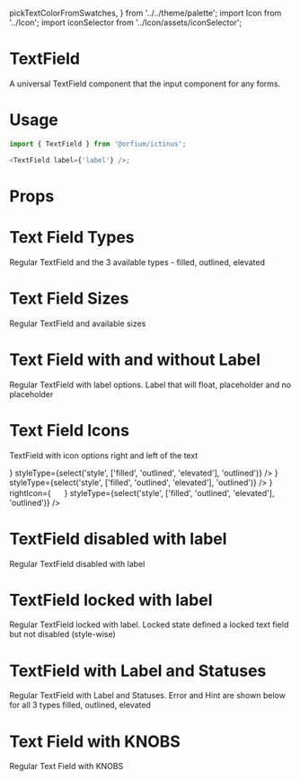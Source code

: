   pickTextColorFromSwatches,
} from '../../theme/palette'; import Icon
  from '../Icon'; import iconSelector from '../Icon/assets/iconSelector';

<Meta title="Design System/TextField" component={TextField} />

# TextField

A universal TextField component that the input component for any forms.

# Usage

```js
import { TextField } from '@orfium/ictinus';

<TextField label={'label'} />;
```

# Props

<Props of={TextField} />

# Text Field Types

Regular TextField and the 3 available types - filled, outlined, elevated

<Preview>
  <Story name="Text Field Types">
    <Stack>
      <TextField
        label={'Label'}
        size={'md'}
        styleType={'filled'}
      />
      <TextField
        label={'Label'}
        size={'md'}
        styleType={'outlined'}
      />
      <TextField
        label={'Label'}
        size={'md'}
        styleType={'elevated'}
      />
    </Stack>
  </Story>
</Preview>

# Text Field Sizes

Regular TextField and available sizes

<Preview>
  <Story name="Text Field Sizes">
    <Stack>
      <TextField
        label={'Label'}
        size={'md'}
        styleType={'outlined'}
      />
      <TextField
        label={'Label'}
        size={'sm'}
        styleType={'outlined'}
      />
    </Stack>
  </Story>
</Preview>

# Text Field with and without Label

Regular TextField with label options. Label that will float, placeholder and no placeholder

<Preview>
  <Story name="Text Field with Label">
    <Stack>
      <TextField
        label={'Label'}
        size={'md'}
        styleType={'outlined'}
      />
      <TextField
        placeholder={'Label'}
        size={'md'}
        styleType={'outlined'}
      />
      <TextField
        size={'md'}
        styleType={'outlined'}
      />
    </Stack>
  </Story>
</Preview>


# Text Field Icons

TextField with icon options right and left of the text

<Preview>
  <Story name="Text Field with Placeholder, icon and size">
    <Stack>
      <TextField
        size={select('size', ['md','sm'], 'md')}
        label={'Label'}
        leftIcon={
          <img style={{background: 'red'}} src="https://brandmark.io/logo-rank/random/pepsi.png" width="16" height="16" />
        }
        styleType={select('style', ['filled', 'outlined', 'elevated'], 'outlined')}
      />
      <TextField
        size={select('size', ['md','sm'], 'md')}
        label={'Label'}
        rightIcon={
          <img style={{background: 'red'}} src="https://brandmark.io/logo-rank/random/pepsi.png" width="16" height="16" />
        }
        styleType={select('style', ['filled', 'outlined', 'elevated'], 'outlined')}
      />
      <TextField
        size={select('size', ['md','sm'], 'md')}
        label={'Label'}
        leftIcon={
          <img style={{background: 'red'}} src="https://brandmark.io/logo-rank/random/pepsi.png" width="16" height="16" />
        }
        rightIcon={
          <img style={{background: 'red'}} src="https://brandmark.io/logo-rank/random/pepsi.png" width="16" height="16" />
        }
        styleType={select('style', ['filled', 'outlined', 'elevated'], 'outlined')}
      />
    </Stack>
  </Story>
</Preview>

# TextField disabled with label
Regular TextField disabled with label

<Preview>
  <Story name="TextField disabled with label">
    <Stack>
      <TextField
        disabled
        label={'Label'}
        size={'md'}
        styleType={'filled'}
      />
      <TextField
        disabled
        label={'Label'}
        size={'md'}
        styleType={'outlined'}
      />
      <TextField
        disabled
        label={'Label'}
        size={'md'}
        styleType={'elevated'}
      />
    </Stack>
  </Story>
</Preview>

# TextField locked with label
Regular TextField locked with label. Locked state defined a locked text field but not disabled (style-wise)

<Preview>
  <Story name="TextField locked with label">
    <Stack>
      <Stack>
        <TextField
          locked
          label={'Label'}
          size={'md'}
          styleType={'filled'}
        />
        <TextField
          locked
          label={'Label'}
          size={'md'}
          styleType={'outlined'}
        />
        <TextField
          locked
          label={'Label'}
          size={'md'}
          styleType={'elevated'}
        />
      </Stack>
      <Stack>
        <TextField
          locked
          label={'Label'}
          size={'sm'}
          styleType={'filled'}
        />
        <TextField
          locked
          label={'Label'}
          size={'sm'}
          styleType={'outlined'}
        />
        <TextField
          locked
          label={'Label'}
          size={'sm'}
          styleType={'elevated'}
        />
      </Stack>
    </Stack>
  </Story>
</Preview>

# TextField with Label and Statuses

Regular TextField with Label and Statuses. Error and Hint are shown below for all 3 types filled, outlined, elevated

<Preview>
  <Story name="TextField with label and statuses" parameters={{ decorators: [withKnobs] }}>
    <Stack>
      <Stack>
        <TextFieldShowcase
          hintMsg={text('custom error message', 'Error in Text Field')}
          label={'Label'}
          status={'error'}
          styleType={'filled'}
        />
        <TextFieldShowcase
          hintMsg={text('custom error message', 'Error in Text Field')}
          label={'Label'}
          status={'error'}
          styleType={'outlined'}
        />
        <TextFieldShowcase
          hintMsg={text('custom error message', 'Error in Text Field')}
          label={'Label'}
          status={'error'}
          styleType={'elevated'}
        />
      </Stack>
      <Stack>
        <TextFieldShowcase
          hintMsg={text('custom error message', 'Error in Text Field')}
          label={'Label'}
          status={'hint'}
          styleType={'filled'}
        />
        <TextFieldShowcase
          hintMsg={text('custom error message', 'Error in Text Field')}
          label={'Label'}
          status={'hint'}
          styleType={'outlined'}
        />
        <TextFieldShowcase
          hintMsg={text('custom error message', 'Error in Text Field')}
          label={'Label'}
          status={'hint'}
          styleType={'elevated'}
        />
      </Stack>
    </Stack>
  </Story>
</Preview>

# Text Field with KNOBS

Regular Text Field with KNOBS

<Preview>
  <Story name="Text Field with KNOBS" parameters={{ decorators: [withKnobs] }}>
    <Stack>
      <TextFieldShowcase
        label={text('Label', 'Label')}
        size={select('Size', ['md','sm'], 'md')}
        lean={boolean('Lean version', false)}
        disabled={boolean('Disabled', false)}
        iconName={select('Icon',['none', ...Object.keys(iconSelector)],'search')}
        styleType={select('Style', ['filled', 'outlined', 'elevated'], 'filled')}
        hintMsg={text('custom error message', 'Error in Text Field')}
        status={select('status', ['hint', 'error', 'normal'], 'normal')}
      />
    </Stack>
  </Story>
</Preview>

